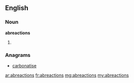 ==English==

===Noun===
'''abreactions'''

# {{plural of|abreaction}}

===Anagrams===
* [[carbonatise#English|carbonatise]]

[[ar:abreactions]]
[[fr:abreactions]]
[[mg:abreactions]]
[[my:abreactions]]